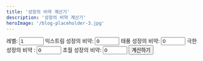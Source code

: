```yaml
---
title: '성장의 비약 계산기'
description: '성장의 비약 계산기'
heroImage: '/blog-placeholder-3.jpg'
---
```


레벨: <input type="number" id="level" value="1" min="1" max="300" />
익스트림 성장의 비약: <input type="number" id="extreme" value="0" min="0" max="100" />
태풍 성장의 비약: <input type="number" id="typhoon" value="0" min="0" max="100" />
극한 성장의 비약 : <input type="number" id="maximum" value="0" min="0" max="100" />
초월 성장의 비약: <input type="number" id="transcendent" value="0" min="0" max="100" />
<button id="calculate">계산하기</button>
<div id="result"></div>
<script src="../GrowthPotion.js"></script>